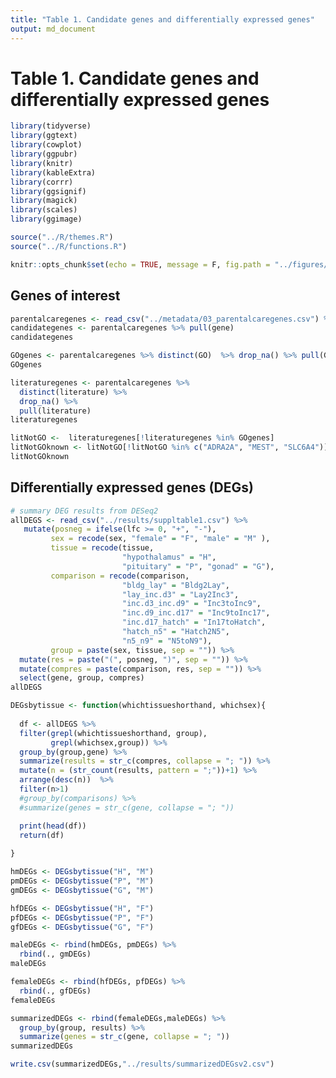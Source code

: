 ```yaml
---
title: "Table 1. Candidate genes and differentially expressed genes"
output: md_document
---
```


# Table 1. Candidate genes and differentially expressed genes

```r
library(tidyverse)
library(ggtext)
library(cowplot)
library(ggpubr)
library(knitr)
library(kableExtra)
library(corrr)
library(ggsignif)
library(magick)
library(scales)
library(ggimage)

source("../R/themes.R")
source("../R/functions.R")

knitr::opts_chunk$set(echo = TRUE, message = F, fig.path = "../figures/")
```

## Genes of interest

```r
parentalcaregenes <- read_csv("../metadata/03_parentalcaregenes.csv") %>% select(-X1)
candidategenes <- parentalcaregenes %>% pull(gene) 
candidategenes

GOgenes <- parentalcaregenes %>% distinct(GO)  %>% drop_na() %>% pull(GO)
GOgenes

literaturegenes <- parentalcaregenes %>% 
  distinct(literature) %>% 
  drop_na() %>% 
  pull(literature)
literaturegenes

litNotGO <-  literaturegenes[!literaturegenes %in% GOgenes]
litNotGOknown <- litNotGO[!litNotGO %in% c("ADRA2A", "MEST", "SLC6A4")]
litNotGOknown
```


## Differentially expressed genes (DEGs)

```r
# summary DEG results from DESeq2
allDEGS <- read_csv("../results/suppltable1.csv") %>%
   mutate(posneg = ifelse(lfc >= 0, "+", "-"),
         sex = recode(sex, "female" = "F", "male" = "M" ),
         tissue = recode(tissue, 
                         "hypothalamus" = "H",
                         "pituitary" = "P", "gonad" = "G"),
         comparison = recode(comparison, 
                         "bldg_lay" = "Bldg2Lay",
                         "lay_inc.d3" = "Lay2Inc3", 
                         "inc.d3_inc.d9" = "Inc3toInc9",
                         "inc.d9_inc.d17" = "Inc9toInc17",
                         "inc.d17_hatch" = "In17toHatch",
                         "hatch_n5" = "Hatch2N5",
                         "n5_n9" = "N5toN9"),
         group = paste(sex, tissue, sep = "")) %>%
  mutate(res = paste("(", posneg, ")", sep = "")) %>%
  mutate(compres = paste(comparison, res, sep = "")) %>%
  select(gene, group, compres) 
allDEGS

DEGsbytissue <- function(whichtissueshorthand, whichsex){
  
  df <- allDEGS %>%
  filter(grepl(whichtissueshorthand, group),
         grepl(whichsex,group)) %>%
  group_by(group,gene) %>%
  summarize(results = str_c(compres, collapse = "; ")) %>%
  mutate(n = (str_count(results, pattern = ";"))+1) %>%
  arrange(desc(n))  %>%
  filter(n>1)
  #group_by(comparisons) %>%
  #summarize(genes = str_c(gene, collapse = "; "))  

  print(head(df))
  return(df)
  
}

hmDEGs <- DEGsbytissue("H", "M")
pmDEGs <- DEGsbytissue("P", "M")
gmDEGs <- DEGsbytissue("G", "M")

hfDEGs <- DEGsbytissue("H", "F")
pfDEGs <- DEGsbytissue("P", "F")
gfDEGs <- DEGsbytissue("G", "F")

maleDEGs <- rbind(hmDEGs, pmDEGs) %>%
  rbind(., gmDEGs)
maleDEGs

femaleDEGs <- rbind(hfDEGs, pfDEGs) %>%
  rbind(., gfDEGs)
femaleDEGs

summarizedDEGs <- rbind(femaleDEGs,maleDEGs) %>%
  group_by(group, results) %>%
  summarize(genes = str_c(gene, collapse = "; ")) 
summarizedDEGs 

```




```r
write.csv(summarizedDEGs,"../results/summarizedDEGsv2.csv")

```